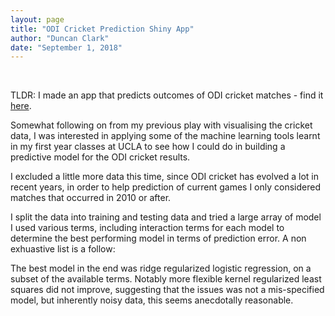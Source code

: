 ```yaml
---
layout: page
title: "ODI Cricket Prediction Shiny App"
author: "Duncan Clark"
date: "September 1, 2018"
---
```

<br>

TLDR: I made an app that predicts outcomes of ODI cricket matches - find it [here](https://duncan-clark.shinyapps.io/app_1/).

Somewhat following on from my previous play with visualising the cricket data, I was interested in applying some of the machine learning tools learnt in my first year classes at UCLA to see how I could do in building a predictive model for the ODI cricket results.

I excluded a little more data this time, since ODI cricket has evolved a lot in recent years, in order to help prediction of current games I only considered matches that occurred in 2010 or after.

I split the data into training and testing data and tried a large array of model I used various terms, including interaction terms for each model to determine the best performing model in terms of prediction error. A non exhuastive list is a follow:
\begin{itemize}
\item Logistic/Probit/Cauchit Regression
\item Logistic Lasso Regression
\item Logistic Ridge Regression
\item Random Forest
\item Naive Bayes Classifier
\item Support Vector Machine (SVM)
\item Kernel Regularised Regression
\item Random Forest Ensemble
\end{itemize}

The best model in the end was ridge regularized logistic regression, on a subset of the available terms. Notably more flexible kernel regularized least squares did not improve, suggesting that the issues was not a mis-specified model, but inherently noisy data, this seems anecdotally reasonable.